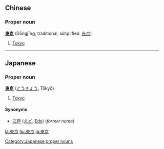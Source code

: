 ==Chinese==
===Proper noun===<!-- does chinese have proper nouns? -->
'''[[東]][[京]]''' (Dōngjīng; traditional; simplified: [[东京]])

# [[Tokyo]]

----

==Japanese==                                          
===Proper noun===
'''[[東]][[京]]''' ([[とうきょう]], Tōkyō)

# [[Tokyo]]

====Synonyms====
* [[江戸]] ([[えど]], [[Edo]]) (''former name'')

[[Category:Japanese proper nouns]]

[[la:東京]]
[[hu:東京]]
[[ja:東京]]